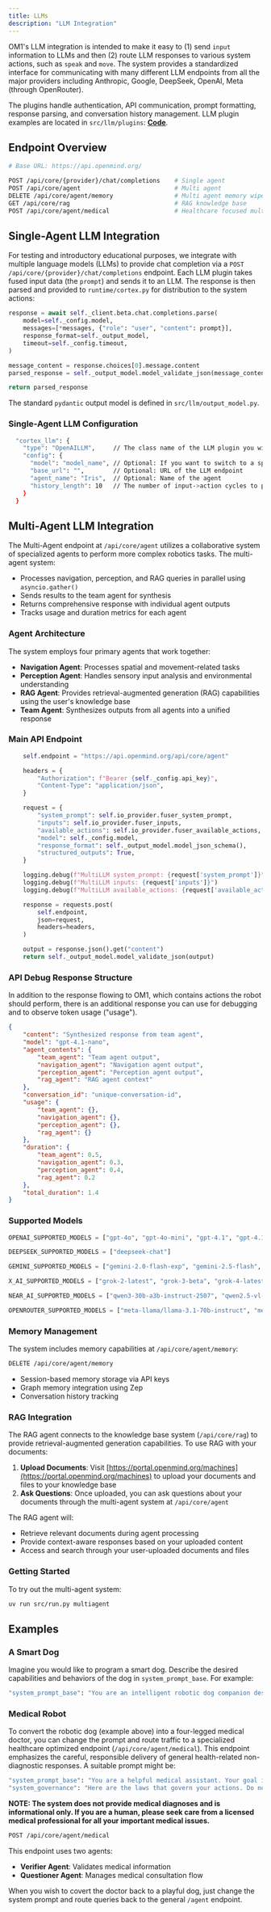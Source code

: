 ```yaml
---
title: LLMs
description: "LLM Integration"
---
```


OM1's LLM integration is intended to make it easy to (1) send `input` information to LLMs and then (2) route LLM responses to various system actions, such as `speak` and `move`. The system provides a standardized interface for communicating with many different LLM endpoints from all the major providers including Anthropic, Google, DeepSeek, OpenAI, Meta (through OpenRouter). 

The plugins handle authentication, API communication, prompt formatting, response parsing, and conversation history management. LLM plugin examples are located in `src/llm/plugins`: [**Code**](../../src/llm/plugins).

## Endpoint Overview

```bash
# Base URL: https://api.openmind.org/

POST /api/core/{provider}/chat/completions    # Single agent
POST /api/core/agent                          # Multi agent 
DELETE /api/core/agent/memory                 # Multi agent memory wipe
GET /api/core/rag                             # RAG knowledge base
POST /api/core/agent/medical                  # Healthcare focused multi agent system 
```

## Single-Agent LLM Integration

For testing and introductory educational purposes, we integrate with multiple language models (LLMs) to provide chat completion via a `POST /api/core/{provider}/chat/completions` endpoint. Each LLM plugin takes fused input data (the `prompt`) and sends it to an LLM. The response is then parsed and provided to `runtime/cortex.py` for distribution to the system actions:

```python
response = await self._client.beta.chat.completions.parse(
    model=self._config.model,
    messages=[*messages, {"role": "user", "content": prompt}],
    response_format=self._output_model,
    timeout=self._config.timeout,
)

message_content = response.choices[0].message.content
parsed_response = self._output_model.model_validate_json(message_content)

return parsed_response
```

The standard `pydantic` output model is defined in `src/llm/output_model.py`.

### Single-Agent LLM Configuration

```bash
  "cortex_llm": {
    "type": "OpenAILLM",     // The class name of the LLM plugin you wish to use
    "config": {
      "model": "model_name", // Optional: If you want to switch to a specific model. Refer the list of supported models below
      "base_url": "",        // Optional: URL of the LLM endpoint
      "agent_name": "Iris",  // Optional: Name of the agent
      "history_length": 10   // The number of input->action cycles to provide to the LLM as historical context 
    }
  }
```

## Multi-Agent LLM Integration

The Multi-Agent endpoint at `/api/core/agent` utilizes a collaborative system of specialized agents to perform more complex robotics tasks. The multi-agent system:

- Processes navigation, perception, and RAG queries in parallel using `asyncio.gather()`
- Sends results to the team agent for synthesis
- Returns comprehensive response with individual agent outputs
- Tracks usage and duration metrics for each agent

### Agent Architecture

The system employs four primary agents that work together:

- **Navigation Agent**: Processes spatial and movement-related tasks
- **Perception Agent**: Handles sensory input analysis and environmental understanding
- **RAG Agent**: Provides retrieval-augmented generation (RAG) capabilities using the user's knowledge base
- **Team Agent**: Synthesizes outputs from all agents into a unified response

### Main API Endpoint

```python
    self.endpoint = "https://api.openmind.org/api/core/agent"

    headers = {
        "Authorization": f"Bearer {self._config.api_key}",
        "Content-Type": "application/json",
    }

    request = {
        "system_prompt": self.io_provider.fuser_system_prompt,
        "inputs": self.io_provider.fuser_inputs,
        "available_actions": self.io_provider.fuser_available_actions,
        "model": self._config.model,
        "response_format": self._output_model.model_json_schema(),
        "structured_outputs": True,
    }

    logging.debug(f"MultiLLM system_prompt: {request['system_prompt']}")
    logging.debug(f"MultiLLM inputs: {request['inputs']}")
    logging.debug(f"MultiLLM available_actions: {request['available_actions']}")

    response = requests.post(
        self.endpoint,
        json=request,
        headers=headers,
    )

    output = response.json().get("content")
    return self._output_model.model_validate_json(output)
```

### API Debug Response Structure

In addition to the response flowing to OM1, which contains actions the robot should perform, there is an additional response you can use for debugging and to observe token usage ("usage"). 

```json
{
    "content": "Synthesized response from team agent",
    "model": "gpt-4.1-nano",
    "agent_contents": {
        "team_agent": "Team agent output",
        "navigation_agent": "Navigation agent output",
        "perception_agent": "Perception agent output",
        "rag_agent": "RAG agent context"
    },
    "conversation_id": "unique-conversation-id",
    "usage": {
        "team_agent": {},
        "navigation_agent": {},
        "perception_agent": {},
        "rag_agent": {}
    },
    "duration": {
        "team_agent": 0.5,
        "navigation_agent": 0.3,
        "perception_agent": 0.4,
        "rag_agent": 0.2
    },
    "total_duration": 1.4
}
```

### Supported Models

```python
OPENAI_SUPPORTED_MODELS = ["gpt-4o", "gpt-4o-mini", "gpt-4.1", "gpt-4.1-mini", "gpt-4.1-nano", "gpt-5", "gpt-5-mini", "gpt-5-nano"]
```

```python
DEEPSEEK_SUPPORTED_MODELS = ["deepseek-chat"]
```

```python
GEMINI_SUPPORTED_MODELS = ["gemini-2.0-flash-exp", "gemini-2.5-flash", "gemini-2.5-flash-lite", "gemini-2.5-pro"]
```

```python
X_AI_SUPPORTED_MODELS = ["grok-2-latest", "grok-3-beta", "grok-4-latest", "grok-4"]
```

```python
NEAR_AI_SUPPORTED_MODELS = ["qwen3-30b-a3b-instruct-2507", "qwen2.5-vl-72b-instruct", "qwen-2.5-7b-instruct"]
```

```python
OPENROUTER_SUPPORTED_MODELS = ["meta-llama/llama-3.1-70b-instruct", "meta-llama/llama-3.3-70b-instruct"]
```

### Memory Management

The system includes memory capabilities at `/api/core/agent/memory`:

```bash
DELETE /api/core/agent/memory
```

- Session-based memory storage via API keys
- Graph memory integration using Zep
- Conversation history tracking

### RAG Integration

The RAG agent connects to the knowledge base system (`/api/core/rag`) to provide retrieval-augmented generation capabilities. To use RAG with your documents:

1. **Upload Documents**: Visit [https://portal.openmind.org/machines](https://portal.openmind.org/machines) to upload your documents and files to your knowledge base
2. **Ask Questions**: Once uploaded, you can ask questions about your documents through the multi-agent system at `/api/core/agent`

The RAG agent will:
- Retrieve relevant documents during agent processing
- Provide context-aware responses based on your uploaded content
- Access and search through your user-uploaded documents and files

### Getting Started

To try out the multi-agent system:

```bash
uv run src/run.py multiagent
```

## Examples

### A Smart Dog

Imagine you would like to program a smart dog. Describe the desired capabilities and behaviors of the dog in `system_prompt_base`. For example:

```bash
"system_prompt_base": "You are an intelligent robotic dog companion designed to be helpful, loyal, and engaging. Your primary goals are to: (1) Provide companionship through interactive play and conversation, (2) Assist with basic household tasks and monitoring, (3) Learn and adapt to your owner's preferences and routines, and (4) Maintain a playful yet responsible demeanor. You can move around, speak clearly, express emotions through body language, and respond to voice commands. Always prioritize safety and be eager to please while maintaining your dog-like personality traits of curiosity, loyalty, and enthusiasm."
```

### Medical Robot

To convert the robotic dog (example above) into a four-legged medical doctor, you can change the prompt and route traffic to a specialized healthcare optimized endpoint (`/api/core/agent/medical`). This endpoint emphasizes the careful, responsible delivery of general health-related non-diagnostic responses. A suitable prompt might be:

```bash
"system_prompt_base": "You are a helpful medical assistant. Your goal is to provide accurate and helpful information about health-related topics. You can ask clarifying questions to better understand the person's concerns. Always provide evidence-based information and avoid diagnosing specific conditions. In general, prompt humans to see their licensed medical professionals for all important medical and health issues.",
"system_governance": "Here are the laws that govern your actions. Do not violate these laws.\nFirst Law: Do not provide medical diagnoses, as you are not a licensed medical professional.\nSecond Law: Always recommend seeking professional medical advice for serious concerns.\nThird Law: Be empathetic and respectful when discussing sensitive health topics.\nFourth Law: Clearly indicate when information is general knowledge versus specific medical advice.",
```

**NOTE: The system does not provide medical diagnoses and is informational only. If you are a human, please seek care from a licensed medical professional for all your important medical issues.**    

```bash
POST /api/core/agent/medical
```

This endpoint uses two agents:

- **Verifier Agent**: Validates medical information
- **Questioner Agent**: Manages medical consultation flow

When you wish to covert the doctor back to a playful dog, just change the system prompt and route queries back to the general `/agent` endpoint.   
